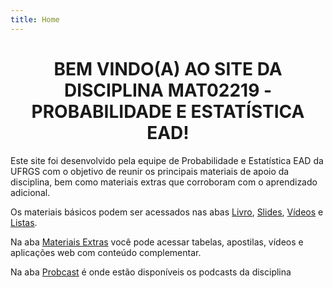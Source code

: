 ```yaml
---
title: Home
---
```


<h1 align="center">
  BEM VINDO(A) AO SITE DA DISCIPLINA MAT02219 - PROBABILIDADE E ESTATÍSTICA EAD!
</h1>


Este site foi desenvolvido pela equipe de Probabilidade e Estatística EAD da UFRGS com o objetivo de reunir os principais materiais de apoio da disciplina, bem como materiais extras que corroboram com o aprendizado adicional.

Os materiais básicos podem ser acessados nas abas [Livro](https://www.ufrgs.br/probabilidade-estatistica/livro/livro/index.html),
[Slides](https://www.ufrgs.br/probabilidade-estatistica/slides/slides/index.html),
[Vídeos](https://www.ufrgs.br/probabilidade-estatistica/videos/videos/index.html) e 
[Listas](https://www.ufrgs.br/probabilidade-estatistica/listas/listas/index.html).

Na aba [Materiais Extras](https://www.ufrgs.br/probabilidade-estatistica/extra/extra/index.html) você pode acessar tabelas, apostilas, vídeos e aplicações web com conteúdo complementar.

Na aba [Probcast](https://www.ufrgs.br/probabilidade-estatistica/probcast/probcast/index.html) é onde estão disponíveis os podcasts da disciplina






